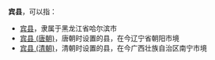 '''宾县'''，可以指：
*[[宾县|宾县]]，隶属于黑龙江省哈尔滨市
*[[宾县_(唐朝)|宾县 (唐朝)]]，唐朝时设置的县，在今辽宁省朝阳市境
*[[宾县_(清朝)|宾县 (清朝)]]，清朝时设置的县，在今广西壮族自治区南宁市境

{{Disambig|B|Cat=二字中国县名消歧义}}